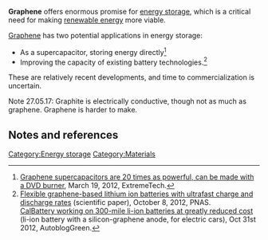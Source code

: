 '''Graphene''' offers enormous promise for [[energy storage]], which is a critical need for making [[renewable energy]] more viable.

[[Graphene]] has two potential applications in energy storage:
* As a supercapacitor,{{w|supercapacitor}} storing energy directly<ref>[http://www.extremetech.com/extreme/122763-graphene-supercapacitors-are-20-times-as-powerful-can-be-made-with-a-dvd-burner Graphene supercapacitors are 20 times as powerful, can be made with a DVD burner], March 19, 2012, ExtremeTech.</ref>
* Improving the capacity of existing battery technologies.<ref>[http://www.pnas.org/content/early/2012/10/05/1210072109.abstract Flexible graphene-based lithium ion batteries with ultrafast charge and discharge rates] (scientific paper), October 8, 2012, PNAS.<br>[http://green.autoblog.com/2012/10/31/calbattery-working-on-300-mile-li-ion-batteries-at-greatly-reduc/ CalBattery working on 300-mile li-ion batteries at greatly reduced cost] (li-ion battery with a silicon-graphene anode, for electric cars), Oct 31st 2012, AutoblogGreen.</ref>

These are relatively recent developments, and time to commercialization is uncertain.

Note 27.05.17: Graphite is electrically conductive, though not as much as graphene. Graphene is harder to make.

== Notes and references ==
{{reflist}}


{{stub}}

[[Category:Energy storage]]
[[Category:Materials]]